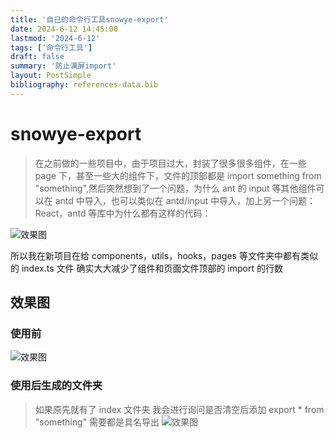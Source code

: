 ```yaml
---
title: '自己的命令行工具snowye-export'
date: 2024-6-12 14:45:00
lastmod: '2024-6-12'
tags: ['命令行工具']
draft: false
summary: '防止满屏import'
layout: PostSimple
bibliography: references-data.bib
---
```


# snowye-export

> 在之前做的一些项目中，由于项目过大，封装了很多很多组件，在一些 page 下，甚至一些大的组件下，文件的顶部都是 import something from "something",然后突然想到了一个问题，为什么 ant 的 input 等其他组件可以在 antd 中导入，也可以类似在 antd/input 中导入，加上另一个问题：React，antd 等库中为什么都有这样的代码：

![效果图](/static/images/snowye-export-antd.png)

所以我在新项目在给 components，utils，hooks，pages 等文件夹中都有类似的 index.ts 文件 确实大大减少了组件和页面文件顶部的 import 的行数

## 效果图

### 使用前

![效果图](/static/images/snowye-export-1.png)

### 使用后生成的文件夹

> 如果原先就有了 index 文件夹 我会进行询问是否清空后添加
> export * from "something" 需要都是具名导出
![效果图](/static/images/snowye-export-2.png)
